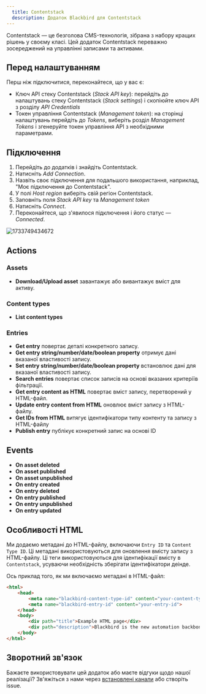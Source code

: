 ```yaml
---
  title: Contentstack
  description: Додаток Blackbird для Contentstack
---
```


<LinkCard title="View on Github" target="_blank" href="https://github.com/bb-io/Contentstack" icon="github" />
 

Contentstack — це безголова CMS-технологія, зібрана з набору кращих рішень у своєму класі. Цей додаток Contentstack переважно зосереджений на управлінні записами та активами.

## Перед налаштуванням

Перш ніж підключитися, переконайтеся, що у вас є:

- Ключ API стеку Contentstack (_Stack API key_): перейдіть до налаштувань стеку Contentstack (_Stack settings_) і скопіюйте ключ API з розділу _API Credentials_
- Токен управління Contentstack (_Management token_): на сторінці налаштувань перейдіть до _Tokens_, виберіть розділ _Management Tokens_ і згенеруйте токен управління API з необхідними параметрами.

## Підключення

1. Перейдіть до додатків і знайдіть Contentstack.
2. Натисніть _Add Connection_.
3. Назвіть своє підключення для подальшого використання, наприклад, "Моє підключення до Contentstack".
4. У полі _Host region_ виберіть свій регіон Contentstack.
5. Заповніть поля _Stack API key_ та _Management token_
6. Натисніть _Connect_.
7. Переконайтеся, що з'явилося підключення і його статус — _Connected_.

![1733749434672](https://raw.githubusercontent.com/bb-io/Contentstack/main/image/README/1733749434672.png)

## Actions

### Assets

- **Download/Upload asset** завантажує або вивантажує вміст для активу.

### Content types

- **List content types**

### Entries

- **Get entry** повертає деталі конкретного запису.
- **Get entry string/number/date/boolean property** отримує дані вказаної властивості запису.
- **Set entry string/number/date/boolean property** встановлює дані для вказаної властивості запису.
- **Search entries** повертає список записів на основі вказаних критеріїв фільтрації.
- **Get entry content as HTML** повертає вміст запису, перетворений у HTML-файл.
- **Update entry content from HTML** оновлює вміст запису з HTML-файлу.
- **Get IDs from HTML** витягує ідентифікатори типу контенту та запису з HTML-файлу
- **Publish entry** публікує конкретний запис на основі ID

## Events

-   **On asset deleted**
-   **On asset published**
-   **On asset unpublished**
-   **On entry created**
-   **On entry deleted**
-   **On entry published**
-   **On entry unpublished**
-   **On entry updated**


## Особливості HTML

Ми додаємо метадані до HTML-файлу, включаючи `Entry ID` та `Content Type ID`. Ці метадані використовуються для оновлення вмісту запису з HTML-файлу. Ці теги використовуються для ідентифікації вмісту в `Contentstack`, усуваючи необхідність зберігати ідентифікатори деінде.

Ось приклад того, як ми включаємо метадані в HTML-файл:

```html
<html>
    <head>
        <meta name="blackbird-content-type-id" content="your-content-type">
        <meta name="blackbird-entry-id" content="your-entry-id">
    </head>
    <body>
        <div path="title">Example HTML page</div>
        <div path="description">Blackbird is the new automation backbone for the language technology industry.</div>
    </body>
</html>
```

## Зворотний зв'язок

Бажаєте використовувати цей додаток або маєте відгуки щодо нашої реалізації? Зв'яжіться з нами через [встановлені канали](https://www.blackbird.io/) або створіть issue.